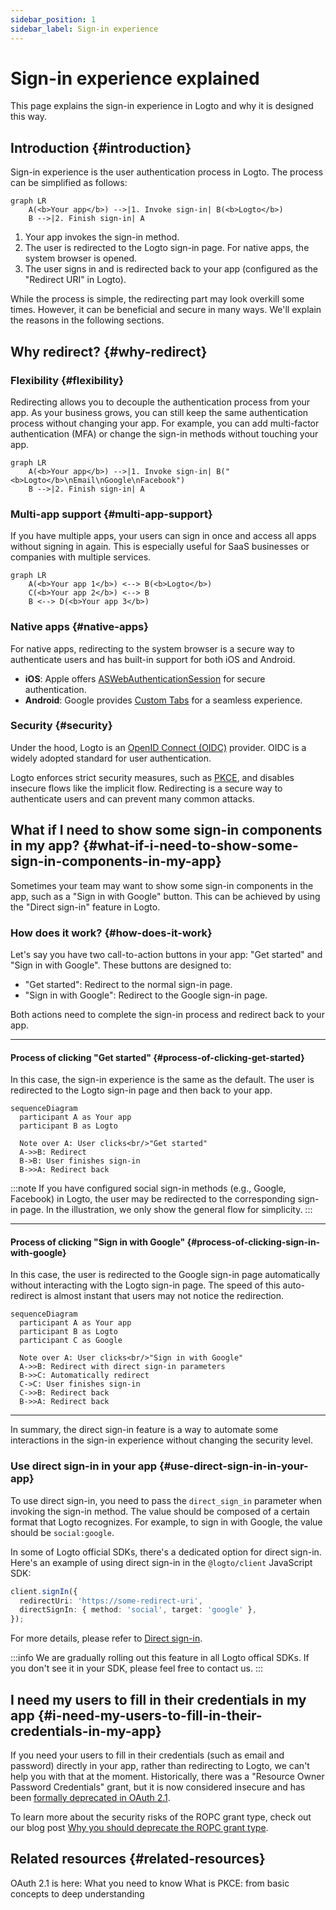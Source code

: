 ```yaml
---
sidebar_position: 1
sidebar_label: Sign-in experience
---
```


# Sign-in experience explained

This page explains the sign-in experience in Logto and why it is designed this way.

## Introduction \{#introduction}

Sign-in experience is the user authentication process in Logto. The process can be simplified as follows:

```mermaid
graph LR
    A(<b>Your app</b>) -->|1. Invoke sign-in| B(<b>Logto</b>)
    B -->|2. Finish sign-in| A
```

1. Your app invokes the sign-in method.
2. The user is redirected to the Logto sign-in page. For native apps, the system browser is opened.
3. The user signs in and is redirected back to your app (configured as the "Redirect URI" in Logto).

While the process is simple, the redirecting part may look overkill some times. However, it can be beneficial and secure in many ways. We'll explain the reasons in the following sections.

## Why redirect? \{#why-redirect}

### Flexibility \{#flexibility}

Redirecting allows you to decouple the authentication process from your app. As your business grows, you can still keep the same authentication process without changing your app. For example, you can add multi-factor authentication (MFA) or change the sign-in methods without touching your app.

```mermaid
graph LR
    A(<b>Your app</b>) -->|1. Invoke sign-in| B("<b>Logto</b>\nEmail\nGoogle\nFacebook")
    B -->|2. Finish sign-in| A
```

### Multi-app support \{#multi-app-support}

If you have multiple apps, your users can sign in once and access all apps without signing in again. This is especially useful for SaaS businesses or companies with multiple services.

```mermaid
graph LR
    A(<b>Your app 1</b>) <--> B(<b>Logto</b>)
    C(<b>Your app 2</b>) <--> B
    B <--> D(<b>Your app 3</b>)
```

### Native apps \{#native-apps}

For native apps, redirecting to the system browser is a secure way to authenticate users and has built-in support for both iOS and Android.

- **iOS**: Apple offers [ASWebAuthenticationSession](https://developer.apple.com/documentation/authenticationservices/aswebauthenticationsession) for secure authentication.
- **Android**: Google provides [Custom Tabs](https://developer.chrome.com/docs/android/custom-tabs) for a seamless experience.

### Security \{#security}

Under the hood, Logto is an [OpenID Connect (OIDC)](https://openid.net/specs/openid-connect-core-1_0.html) provider. OIDC is a widely adopted standard for user authentication.

Logto enforces strict security measures, such as [PKCE](https://tools.ietf.org/html/rfc7636), and disables insecure flows like the implicit flow. Redirecting is a secure way to authenticate users and can prevent many common attacks.

## What if I need to show some sign-in components in my app? \{#what-if-i-need-to-show-some-sign-in-components-in-my-app}

Sometimes your team may want to show some sign-in components in the app, such as a "Sign in with Google" button. This can be achieved by using the "Direct sign-in" feature in Logto.

### How does it work? \{#how-does-it-work}

Let's say you have two call-to-action buttons in your app: "Get started" and "Sign in with Google". These buttons are designed to:

- "Get started": Redirect to the normal sign-in page.
- "Sign in with Google": Redirect to the Google sign-in page.

Both actions need to complete the sign-in process and redirect back to your app.

---

#### Process of clicking "Get started" \{#process-of-clicking-get-started}

In this case, the sign-in experience is the same as the default. The user is redirected to the Logto sign-in page and then back to your app.

```mermaid
sequenceDiagram
  participant A as Your app
  participant B as Logto

  Note over A: User clicks<br/>"Get started"
  A->>B: Redirect
  B->B: User finishes sign-in
  B->>A: Redirect back
```

:::note
If you have configured social sign-in methods (e.g., Google, Facebook) in Logto, the user may be redirected to the corresponding sign-in page. In the illustration, we only show the general flow for simplicity.
:::

---

#### Process of clicking "Sign in with Google" \{#process-of-clicking-sign-in-with-google}

In this case, the user is redirected to the Google sign-in page automatically without interacting with the Logto sign-in page. The speed of this auto-redirect is almost instant that users may not notice the redirection.

```mermaid
sequenceDiagram
  participant A as Your app
  participant B as Logto
  participant C as Google

  Note over A: User clicks<br/>"Sign in with Google"
  A->>B: Redirect with direct sign-in parameters
  B->>C: Automatically redirect
  C->C: User finishes sign-in
  C->>B: Redirect back
  B->>A: Redirect back
```

---

In summary, the direct sign-in feature is a way to automate some interactions in the sign-in experience without changing the security level.

### Use direct sign-in in your app \{#use-direct-sign-in-in-your-app}

To use direct sign-in, you need to pass the `direct_sign_in` parameter when invoking the sign-in method. The value should be composed of a certain format that Logto recognizes. For example, to sign in with Google, the value should be `social:google`.

In some of Logto official SDKs, there's a dedicated option for direct sign-in. Here's an example of using direct sign-in in the `@logto/client` JavaScript SDK:

```ts
client.signIn({
  redirectUri: 'https://some-redirect-uri',
  directSignIn: { method: 'social', target: 'google' },
});
```

For more details, please refer to [Direct sign-in](/end-user-flows/authentication-parameters/direct-sign-in).

:::info
We are gradually rolling out this feature in all Logto offical SDKs. If you don't see it in your SDK, please feel free to contact us.
:::

## I need my users to fill in their credentials in my app \{#i-need-my-users-to-fill-in-their-credentials-in-my-app}

If you need your users to fill in their credentials (such as email and password) directly in your app, rather than redirecting to Logto, we can't help you with that at the moment. Historically, there was a "Resource Owner Password Credentials" grant, but it is now considered insecure and has been [formally deprecated in OAuth 2.1](https://datatracker.ietf.org/doc/html/draft-ietf-oauth-security-topics#name-resource-owner-password-cre).

To learn more about the security risks of the ROPC grant type, check out our blog post [Why you should deprecate the ROPC grant type](https://blog.logto.io/deprecated-ropc-grant-type/).

## Related resources \{#related-resources}

<Url href="https://blog.logto.io/oauth-2-1/">OAuth 2.1 is here: What you need to know</Url>
<Url href="https://blog.logto.io/how-pkce-protects-the-authorization-code-flow-for-native-apps">
  What is PKCE: from basic concepts to deep understanding
</Url>
